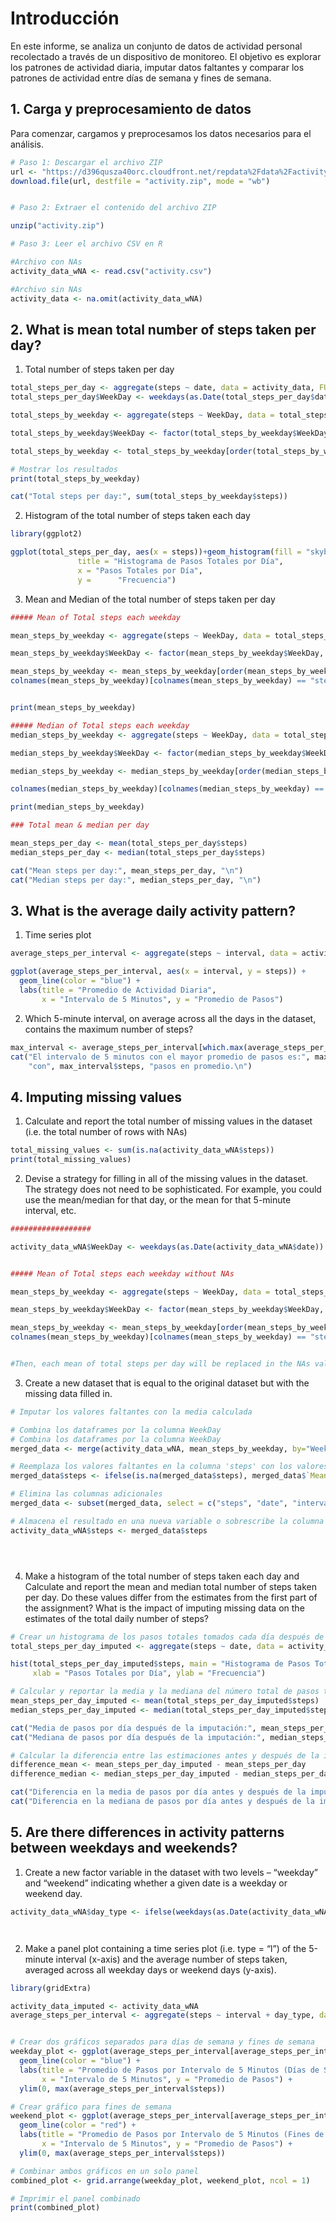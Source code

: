 # Introducción

En este informe, se analiza un conjunto de datos de actividad personal recolectado a través de un dispositivo de monitoreo. El objetivo es explorar los patrones de actividad diaria, imputar datos faltantes y comparar los patrones de actividad entre días de semana y fines de semana.

## 1. Carga y preprocesamiento de datos

Para comenzar, cargamos y preprocesamos los datos necesarios para el análisis.

```{r echo=TRUE}
# Paso 1: Descargar el archivo ZIP  
url <- "https://d396qusza40orc.cloudfront.net/repdata%2Fdata%2Factivity.zip"  
download.file(url, destfile = "activity.zip", mode = "wb")


# Paso 2: Extraer el contenido del archivo ZIP

unzip("activity.zip")

# Paso 3: Leer el archivo CSV en R

#Archivo con NAs
activity_data_wNA <- read.csv("activity.csv")

#Archivo sin NAs
activity_data <- na.omit(activity_data_wNA) 
```

## 2. What is mean total number of steps taken per day?

1)  Total number of steps taken per day

```{r echo=TRUE}

total_steps_per_day <- aggregate(steps ~ date, data = activity_data, FUN = sum)
total_steps_per_day$WeekDay <- weekdays(as.Date(total_steps_per_day$date))

total_steps_by_weekday <- aggregate(steps ~ WeekDay, data = total_steps_per_day, FUN = sum)

total_steps_by_weekday$WeekDay <- factor(total_steps_by_weekday$WeekDay, levels = c("lunes", "martes", "miércoles", "jueves", "viernes", "sábado", "domingo"))

total_steps_by_weekday <- total_steps_by_weekday[order(total_steps_by_weekday$WeekDay), ]

# Mostrar los resultados
print(total_steps_by_weekday)

cat("Total steps per day:", sum(total_steps_by_weekday$steps))


```

2)  Histogram of the total number of steps taken each day

```{r echo=TRUE}

library(ggplot2)

ggplot(total_steps_per_day, aes(x = steps))+geom_histogram(fill = "skyblue", color = "black", bins =8)+labs(
               title = "Histograma de Pasos Totales por Día",
               x = "Pasos Totales por Día", 
               y =      "Frecuencia")
```

3)  Mean and Median of the total number of steps taken per day

```{r echo=TRUE}

##### Mean of Total steps each weekday

mean_steps_by_weekday <- aggregate(steps ~ WeekDay, data = total_steps_per_day, FUN = mean)

mean_steps_by_weekday$WeekDay <- factor(mean_steps_by_weekday$WeekDay, levels = c("lunes", "martes", "miércoles", "jueves", "viernes", "sábado", "domingo"))

mean_steps_by_weekday <- mean_steps_by_weekday[order(mean_steps_by_weekday$WeekDay), ]
colnames(mean_steps_by_weekday)[colnames(mean_steps_by_weekday) == "steps"] <- "Mean Steps"


print(mean_steps_by_weekday)

##### Median of Total steps each weekday
median_steps_by_weekday <- aggregate(steps ~ WeekDay, data = total_steps_per_day, FUN = median)

median_steps_by_weekday$WeekDay <- factor(median_steps_by_weekday$WeekDay, levels = c("lunes", "martes", "miércoles", "jueves", "viernes", "sábado", "domingo"))

median_steps_by_weekday <- median_steps_by_weekday[order(median_steps_by_weekday$WeekDay), ]

colnames(median_steps_by_weekday)[colnames(median_steps_by_weekday) == "steps"] <- "Median Steps"

print(median_steps_by_weekday)

### Total mean & median per day

mean_steps_per_day <- mean(total_steps_per_day$steps)
median_steps_per_day <- median(total_steps_per_day$steps)

cat("Mean steps per day:", mean_steps_per_day, "\n")
cat("Median steps per day:", median_steps_per_day, "\n")
```

## 3. What is the average daily activity pattern?

1)  Time series plot

```{r echo=TRUE}
average_steps_per_interval <- aggregate(steps ~ interval, data = activity_data, FUN = mean)

ggplot(average_steps_per_interval, aes(x = interval, y = steps)) +
  geom_line(color = "blue") +
  labs(title = "Promedio de Actividad Diaria",
       x = "Intervalo de 5 Minutos", y = "Promedio de Pasos")
```

2)  Which 5-minute interval, on average across all the days in the dataset, contains the maximum number of steps?

```{r echo=TRUE}
max_interval <- average_steps_per_interval[which.max(average_steps_per_interval$steps), ]
cat("El intervalo de 5 minutos con el mayor promedio de pasos es:", max_interval$interval, 
    "con", max_interval$steps, "pasos en promedio.\n")
```

## 4. Imputing missing values

1.  Calculate and report the total number of missing values in the dataset (i.e. the total number of rows with NAs)

```{r echo=TRUE}
total_missing_values <- sum(is.na(activity_data_wNA$steps))
print(total_missing_values)
```

2.  Devise a strategy for filling in all of the missing values in the dataset. The strategy does not need to be sophisticated. For example, you could use the mean/median for that day, or the mean for that 5-minute interval, etc.

```{r echo=TRUE}
##################

activity_data_wNA$WeekDay <- weekdays(as.Date(activity_data_wNA$date))


##### Mean of Total steps each weekday without NAs

mean_steps_by_weekday <- aggregate(steps ~ WeekDay, data = total_steps_per_day, FUN = mean)

mean_steps_by_weekday$WeekDay <- factor(mean_steps_by_weekday$WeekDay, levels = c("lunes", "martes", "miércoles", "jueves", "viernes", "sábado", "domingo"))

mean_steps_by_weekday <- mean_steps_by_weekday[order(mean_steps_by_weekday$WeekDay), ]
colnames(mean_steps_by_weekday)[colnames(mean_steps_by_weekday) == "steps"] <- "Mean Steps"


#Then, each mean of total steps per day will be replaced in the NAs values for each day.

```

3.  Create a new dataset that is equal to the original dataset but with the missing data filled in.

```{r echo=TRUE}
# Imputar los valores faltantes con la media calculada

# Combina los dataframes por la columna WeekDay
# Combina los dataframes por la columna WeekDay
merged_data <- merge(activity_data_wNA, mean_steps_by_weekday, by="WeekDay", all.x=TRUE)

# Reemplaza los valores faltantes en la columna 'steps' con los valores promedio
merged_data$steps <- ifelse(is.na(merged_data$steps), merged_data$`Mean Steps`, merged_data$s)

# Elimina las columnas adicionales
merged_data <- subset(merged_data, select = c("steps", "date", "interval", "WeekDay"))

# Almacena el resultado en una nueva variable o sobrescribe la columna 'steps' en activity_data_wNA
activity_data_wNA$steps <- merged_data$steps





```

4.  Make a histogram of the total number of steps taken each day and Calculate and report the mean and median total number of steps taken per day. Do these values differ from the estimates from the first part of the assignment? What is the impact of imputing missing data on the estimates of the total daily number of steps?

```{r echo=TRUE}
# Crear un histograma de los pasos totales tomados cada día después de la imputación de datos 
total_steps_per_day_imputed <- aggregate(steps ~ date, data = activity_data_wNA, FUN = sum)

hist(total_steps_per_day_imputed$steps, main = "Histograma de Pasos Totales por Día (Imputado)",
     xlab = "Pasos Totales por Día", ylab = "Frecuencia")

# Calcular y reportar la media y la mediana del número total de pasos tomados por día después de la imputación
mean_steps_per_day_imputed <- mean(total_steps_per_day_imputed$steps)
median_steps_per_day_imputed <- median(total_steps_per_day_imputed$steps)

cat("Media de pasos por día después de la imputación:", mean_steps_per_day_imputed, "\n")
cat("Mediana de pasos por día después de la imputación:", median_steps_per_day_imputed, "\n")

# Calcular la diferencia entre las estimaciones antes y después de la imputación de datos faltantes
difference_mean <- mean_steps_per_day_imputed - mean_steps_per_day
difference_median <- median_steps_per_day_imputed - median_steps_per_day

cat("Diferencia en la media de pasos por día antes y después de la imputación:", difference_mean, "\n")
cat("Diferencia en la mediana de pasos por día antes y después de la imputación:", difference_median, "\n")

```

## 5. Are there differences in activity patterns between weekdays and weekends?

1.  Create a new factor variable in the dataset with two levels -- "weekday" and "weekend" indicating whether a given date is a weekday or weekend day.

```{r echo=TRUE}

activity_data_wNA$day_type <- ifelse(weekdays(as.Date(activity_data_wNA$date)) %in% c("sábado", "domingo"), "weekend", "weekday")




```

2.  Make a panel plot containing a time series plot (i.e. type = "l") of the 5-minute interval (x-axis) and the average number of steps taken, averaged across all weekday days or weekend days (y-axis).

```{r echo=TRUE}
library(gridExtra)

activity_data_imputed <- activity_data_wNA 
average_steps_per_interval <- aggregate(steps ~ interval + day_type, data = activity_data_imputed, FUN = mean)


# Crear dos gráficos separados para días de semana y fines de semana
weekday_plot <- ggplot(average_steps_per_interval[average_steps_per_interval$day_type == "weekday", ], aes(x = interval, y = steps)) +
  geom_line(color = "blue") +
  labs(title = "Promedio de Pasos por Intervalo de 5 Minutos (Días de Semana)",
       x = "Intervalo de 5 Minutos", y = "Promedio de Pasos") +
  ylim(0, max(average_steps_per_interval$steps))

# Crear gráfico para fines de semana
weekend_plot <- ggplot(average_steps_per_interval[average_steps_per_interval$day_type == "weekend", ], aes(x = interval, y = steps)) +
  geom_line(color = "red") +
  labs(title = "Promedio de Pasos por Intervalo de 5 Minutos (Fines de Semana)",
       x = "Intervalo de 5 Minutos", y = "Promedio de Pasos") +
  ylim(0, max(average_steps_per_interval$steps))

# Combinar ambos gráficos en un solo panel
combined_plot <- grid.arrange(weekday_plot, weekend_plot, ncol = 1)

# Imprimir el panel combinado
print(combined_plot)


```
